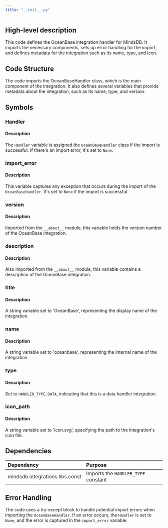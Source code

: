 ```yaml
---
title: "__init__.py"
---
```


## High-level description
This code defines the OceanBase integration handler for MindsDB. It imports the necessary components, sets up error handling for the import, and defines metadata for the integration such as its name, type, and icon.

## Code Structure
The code imports the OceanBaseHandler class, which is the main component of the integration. It also defines several variables that provide metadata about the integration, such as its name, type, and version.

## Symbols

### Handler
#### Description
The `Handler` variable is assigned the `OceanBaseHandler` class if the import is successful. If there's an import error, it's set to `None`.

### import_error
#### Description
This variable captures any exception that occurs during the import of the `OceanBaseHandler`. It's set to `None` if the import is successful.

### version
#### Description
Imported from the `__about__` module, this variable holds the version number of the OceanBase integration.

### description
#### Description
Also imported from the `__about__` module, this variable contains a description of the OceanBase integration.

### title
#### Description
A string variable set to 'OceanBase', representing the display name of the integration.

### name
#### Description
A string variable set to 'oceanbase', representing the internal name of the integration.

### type
#### Description
Set to `HANDLER_TYPE.DATA`, indicating that this is a data handler integration.

### icon_path
#### Description
A string variable set to 'icon.svg', specifying the path to the integration's icon file.

## Dependencies
| Dependency | Purpose |
|:-----------|:--------|
| mindsdb.integrations.libs.const | Imports the `HANDLER_TYPE` constant |

## Error Handling
The code uses a try-except block to handle potential import errors when importing the `OceanBaseHandler`. If an error occurs, the `Handler` is set to `None`, and the error is captured in the `import_error` variable.